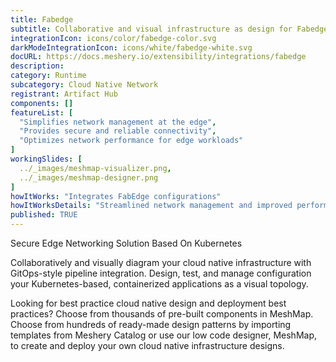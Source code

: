 ```yaml
---
title: Fabedge
subtitle: Collaborative and visual infrastructure as design for Fabedge
integrationIcon: icons/color/fabedge-color.svg
darkModeIntegrationIcon: icons/white/fabedge-white.svg
docURL: https://docs.meshery.io/extensibility/integrations/fabedge
description: 
category: Runtime
subcategory: Cloud Native Network
registrant: Artifact Hub
components: []
featureList: [
  "Simplifies network management at the edge",
  "Provides secure and reliable connectivity",
  "Optimizes network performance for edge workloads"
]
workingSlides: [
  ../_images/meshmap-visualizer.png,
  ../_images/meshmap-designer.png
]
howItWorks: "Integrates FabEdge configurations"
howItWorksDetails: "Streamlined network management and improved performance for edge workloads"
published: TRUE
---
```

<p>
Secure Edge Networking Solution Based On Kubernetes
</p>
<p>
    Collaboratively and visually diagram your cloud native infrastructure with GitOps-style pipeline integration. Design, test, and manage configuration your Kubernetes-based, containerized applications as a visual topology.
</p>
<p>
    Looking for best practice cloud native design and deployment best practices? Choose from thousands of pre-built components in MeshMap. Choose from hundreds of ready-made design patterns by importing templates from Meshery Catalog or use our low code designer, MeshMap, to create and deploy your own cloud native infrastructure designs.
</p>
